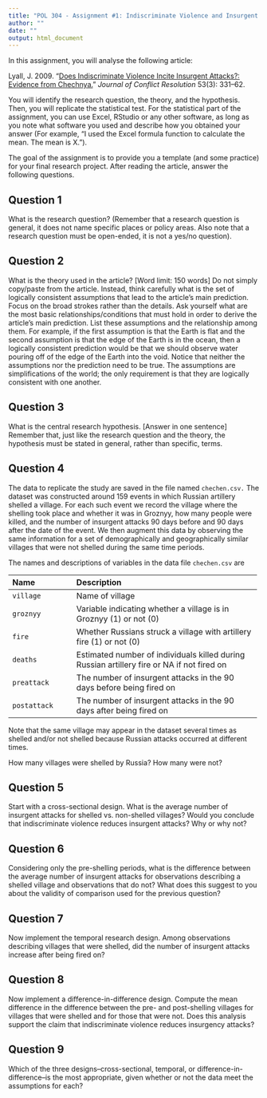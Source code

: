 ```yaml
---
title: "POL 304 - Assignment #1: Indiscriminate Violence and Insurgent Attacks"
author: ""
date: ""
output: html_document
---
```


In this assignment, you will analyse the following article:

Lyall, J. 2009. “[Does Indiscriminate Violence Incite Insurgent Attacks?: Evidence from Chechnya.](https://journals.sagepub.com/doi/pdf/10.1177/0022002708330881?casa_token=l_7ZYRzIi9cAAAAA:XLhtDu24m6RqVeGR4AWxPRpOsb-dSksMirge5Fkk9oYcHaKIPt3w1iyB1JgAvJcchYPj09aPjFek)” *Journal of Conflict Resolution* 53(3): 331–62.

You will identify the research question, the theory, and the hypothesis. Then, you will replicate the statistical test. For the statistical part of the assignment, you can use Excel, RStudio or any other software, as long as you note what software you used and describe how you obtained your answer (For example, "I used the Excel formula function to calculate the mean. The mean is X."). 

The goal of the assignment is to provide you a template (and some practice) for your final research project. After reading the article, answer the following questions. 



## Question 1
  
What is the research question? (Remember that a research question is general, it does not name specific places or policy areas.  Also note that a research question must be open-ended, it is not a yes/no question).

## Question 2
What is the theory used in the article? [Word limit: 150 words] Do not simply copy/paste from the article. Instead, think carefully what is the set of logically consistent assumptions that lead to the article's main prediction. Focus on the broad strokes rather than the details. Ask yourself what are the most basic relationships/conditions that must hold in order to derive the article's main prediction. List these assumptions and the relationship among them. For example, if the first assumption is that the Earth is flat and the second assumption is that the edge of the Earth is in the ocean, then a logically consistent prediction would be that we should observe water pouring off of the edge of the Earth into the void. Notice that neither the assumptions nor the prediction need to be true. The assumptions are simplifications of the world; the only requirement is that they are logically consistent with one another.

## Question 3
What is the central research hypothesis. [Answer in one sentence] Remember that, just like the research question and the theory, the hypothesis must be stated in general, rather than specific, terms.

## Question 4
The data to replicate the study are saved in the file named `chechen.csv.` The dataset was constructed around 159 events in which Russian artillery shelled a village.  For each such event we record the village where the shelling took place and whether it was in Groznyy, how many people were killed, and the number of insurgent attacks 90 days before and 90 days after the date of the event. We then augment this data by observing the same information for a set of demographically and geographically similar villages that were not shelled during the same time periods.

The names and descriptions of variables in the data file `chechen.csv` are

--------------------------------------------------------------------------------
 Name                 Description
 -------------------- ----------------------------------------------------------
 `village`            Name of village
 
 `groznyy`            Variable indicating whether a village is in
                      Groznyy (1) or not (0) 
                      
 `fire`               Whether Russians struck a village with artillery fire 
                      (1) or not (0)
                      
 `deaths`             Estimated number of individuals killed during Russian artillery fire 
                      or NA if not fired on
                      
 `preattack`          The number of insurgent attacks in the 90 days before being fired on
 
 `postattack`         The number of insurgent attacks in the 90 days after being fired on 
--------------------------------------------------------------------------------

Note that the same village may appear in the dataset several times as shelled and/or not shelled
because Russian attacks occurred at different times.


How many villages were shelled by Russia?  How many were not? 

## Question 5
    
Start with a cross-sectional design. What is the average number of insurgent attacks for shelled vs. non-shelled villages?  Would you conclude that indiscriminate violence reduces insurgent attacks?  Why or why not?

## Question 6

Considering only the pre-shelling periods, what is the difference between the average number of insurgent attacks for observations describing a shelled village and observations that do not?   What does this suggest to 
you about the validity of comparison used for the previous question?

## Question 7

Now implement the temporal research design.  Among observations describing villages that were shelled, did the number of insurgent attacks increase after being fired on?


## Question 8

Now implement a difference-in-difference design. Compute the mean difference in the difference between the pre- and post-shelling villages for villages that were shelled and for those that were not.  Does this analysis support the claim that indiscriminate violence reduces insurgency attacks?  

## Question 9

Which of the three designs--cross-sectional, temporal, or difference-in-difference--is the most appropriate, given whether or not the data meet the assumptions for each?


